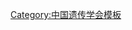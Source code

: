 {{Navbox
| name   = 中国遗传学会第八届理事会
| title  = [[中国遗传学会]]第八届理事会
| above  = 2008年10月－2013年9月
| bodyclass = hlist
| group1 = 理事长
| list1  = [[李家洋]]
| group2 = 副理事长
| list2  = 
* [[张启发]]
* [[贺福初]]
* [[张亚平]]
* [[贺林|贺　林]]
* [[余龙|余　龙]]
* [[薛勇彪]]
* [[杨晓任]]
| group3 = 秘书长
| list3  = [[薛勇彪]]（兼）
| group4 = 副秘书长
| list4  = 
* [[安锡培]]
* [[傅松滨]]
* [[王兴智]]
* [[王明荣]]
* [[鲁成|鲁　成]]
* [[张灼华]]
| group5 = 
| list5  = 
| group6 = 
| list6  = 
}}<noinclude>
{{collapsible option}}
[[Category:中国遗传学会模板]]
</noinclude>